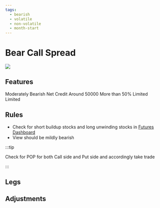 ```yaml
---
tags:
  - bearish
  - volatile
  - non-volatile
  - month-start
---
```


# Bear Call Spread
<img className="graph" src="/img/graphs/bear-x-spread.svg" />

## Features
<grid>
  <attribute title="View" icon="visibility" color="info">
    Moderately Bearish
  </attribute>
  <attribute title="Premium" icon="currency_exchange" color="info">
    Net Credit
  </attribute>
  <attribute title="Margin" icon="currency_rupee" color="info">
    Around 50000
  </attribute>
  <attribute title="POP" icon="percent" color="success">
	More than 50%
  </attribute>
  <attribute title="Max Loss" icon="dangerous" color="warning">
    Limited
  </attribute>
  <attribute title="Max Profit" icon="payments" color="info">
    Limited
  </attribute>
</grid>

## Rules

- Check for short buildup stocks and long unwinding stocks in [Futures Dashboard](https://opstra.definedge.com/futures/dashboard)
- View should be mildly bearish

:::tip

Check for POP for both Call side and Put side and accordingly take trade

:::

## Legs

<leg side="CE"  transaction="S" moneyNess="ATM" lotSize={1} moreInfo=""/>
<leg side="CE"  transaction="B" moneyNess="OTM" lotSize={1} moreInfo="Max OI"/>


## Adjustments
